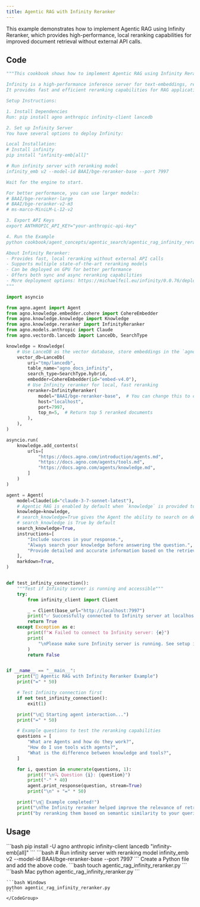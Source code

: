 ```yaml
---
title: Agentic RAG with Infinity Reranker
---
```


This example demonstrates how to implement Agentic RAG using Infinity Reranker, which provides high-performance, local reranking capabilities for improved document retrieval without external API calls.

## Code

```python cookbook/agents/agentic_search/agentic_rag_infinity_reranker.py
"""This cookbook shows how to implement Agentic RAG using Infinity Reranker.

Infinity is a high-performance inference server for text-embeddings, reranking, and classification models.
It provides fast and efficient reranking capabilities for RAG applications.

Setup Instructions:

1. Install Dependencies
Run: pip install agno anthropic infinity-client lancedb

2. Set up Infinity Server
You have several options to deploy Infinity:

Local Installation:
# Install infinity
pip install "infinity-emb[all]"

# Run infinity server with reranking model
infinity_emb v2 --model-id BAAI/bge-reranker-base --port 7997

Wait for the engine to start.

For better performance, you can use larger models:
# BAAI/bge-reranker-large
# BAAI/bge-reranker-v2-m3
# ms-marco-MiniLM-L-12-v2

3. Export API Keys
export ANTHROPIC_API_KEY="your-anthropic-api-key"

4. Run the Example
python cookbook/agent_concepts/agentic_search/agentic_rag_infinity_reranker.py

About Infinity Reranker:
- Provides fast, local reranking without external API calls
- Supports multiple state-of-the-art reranking models
- Can be deployed on GPU for better performance
- Offers both sync and async reranking capabilities
- More deployment options: https://michaelfeil.eu/infinity/0.0.76/deploy/
"""

import asyncio

from agno.agent import Agent
from agno.knowledge.embedder.cohere import CohereEmbedder
from agno.knowledge.knowledge import Knowledge
from agno.knowledge.reranker import InfinityReranker
from agno.models.anthropic import Claude
from agno.vectordb.lancedb import LanceDb, SearchType

knowledge = Knowledge(
    # Use LanceDB as the vector database, store embeddings in the `agno_docs_infinity` table
    vector_db=LanceDb(
        uri="tmp/lancedb",
        table_name="agno_docs_infinity",
        search_type=SearchType.hybrid,
        embedder=CohereEmbedder(id="embed-v4.0"),
        # Use Infinity reranker for local, fast reranking
        reranker=InfinityReranker(
            model="BAAI/bge-reranker-base",  # You can change this to other models
            host="localhost",
            port=7997,
            top_n=5,  # Return top 5 reranked documents
        ),
    ),
)

asyncio.run(
    knowledge.add_contents(
        urls=[
            "https://docs.agno.com/introduction/agents.md",
            "https://docs.agno.com/agents/tools.md",
            "https://docs.agno.com/agents/knowledge.md",
        ]
    )
)

agent = Agent(
    model=Claude(id="claude-3-7-sonnet-latest"),
    # Agentic RAG is enabled by default when `knowledge` is provided to the Agent.
    knowledge=knowledge,
    # search_knowledge=True gives the Agent the ability to search on demand
    # search_knowledge is True by default
    search_knowledge=True,
    instructions=[
        "Include sources in your response.",
        "Always search your knowledge before answering the question.",
        "Provide detailed and accurate information based on the retrieved documents.",
    ],
    markdown=True,
)


def test_infinity_connection():
    """Test if Infinity server is running and accessible"""
    try:
        from infinity_client import Client

        _ = Client(base_url="http://localhost:7997")
        print("✅ Successfully connected to Infinity server at localhost:7997")
        return True
    except Exception as e:
        print(f"❌ Failed to connect to Infinity server: {e}")
        print(
            "\nPlease make sure Infinity server is running. See setup instructions above."
        )
        return False


if __name__ == "__main__":
    print("🚀 Agentic RAG with Infinity Reranker Example")
    print("=" * 50)

    # Test Infinity connection first
    if not test_infinity_connection():
        exit(1)

    print("\n🤖 Starting agent interaction...")
    print("=" * 50)

    # Example questions to test the reranking capabilities
    questions = [
        "What are Agents and how do they work?",
        "How do I use tools with agents?",
        "What is the difference between knowledge and tools?",
    ]

    for i, question in enumerate(questions, 1):
        print(f"\n🔍 Question {i}: {question}")
        print("-" * 40)
        agent.print_response(question, stream=True)
        print("\n" + "=" * 50)

    print("\n🎉 Example completed!")
    print("\nThe Infinity reranker helped improve the relevance of retrieved documents")
    print("by reranking them based on semantic similarity to your queries.")
```

## Usage

<Steps>
  <Snippet file="create-venv-step.mdx" />

  <Step title="Install libraries">
    ```bash
    pip install -U agno anthropic infinity-client lancedb "infinity-emb[all]"
    ```
  </Step>

  <Step title="Setup Infinity Server">
    ```bash
    # Run infinity server with reranking model
    infinity_emb v2 --model-id BAAI/bge-reranker-base --port 7997
    ```
  </Step>

  <Snippet file="export-openai-api.mdx" />

  <Step title="Create a Python file">
    Create a Python file and add the above code.
    ```bash
    touch agentic_rag_infinity_reranker.py
    ```
  </Step>

  <Step title="Run Agent">
    <CodeGroup>
    ```bash Mac
    python agentic_rag_infinity_reranker.py
    ```
    
    ```bash Windows
    python agentic_rag_infinity_reranker.py
    ```
    </CodeGroup>
  </Step>

  <Snippet file="find-all-cookbooks.mdx" />
</Steps>